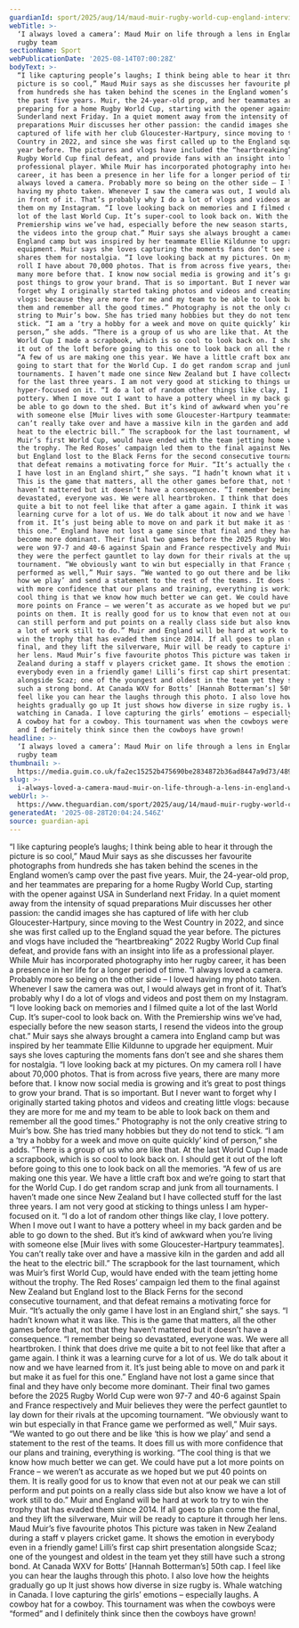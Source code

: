```yaml
---
guardianId: sport/2025/aug/14/maud-muir-rugby-world-cup-england-interview
webTitle: >-
  ‘I always loved a camera’: Maud Muir on life through a lens in England women’s
  rugby team
sectionName: Sport
webPublicationDate: '2025-08-14T07:00:28Z'
bodyText: >-
  “I like capturing people’s laughs; I think being able to hear it through the
  picture is so cool,” Maud Muir says as she discusses her favourite photographs
  from hundreds she has taken behind the scenes in the England women’s camp over
  the past five years. Muir, the 24-year-old prop, and her teammates are
  preparing for a home Rugby World Cup, starting with the opener against USA in
  Sunderland next Friday. In a quiet moment away from the intensity of squad
  preparations Muir discusses her other passion: the candid images she has
  captured of life with her club Gloucester-Hartpury, since moving to the West
  Country in 2022, and since she was first called up to the England squad the
  year before. The pictures and vlogs have included the “heartbreaking” 2022
  Rugby World Cup final defeat, and provide fans with an insight into life as a
  professional player. While Muir has incorporated photography into her rugby
  career, it has been a presence in her life for a longer period of time. “I
  always loved a camera. Probably more so being on the other side – I loved
  having my photo taken. Whenever I saw the camera was out, I would always get
  in front of it. That’s probably why I do a lot of vlogs and videos and post
  them on my Instagram. “I love looking back on memories and I filmed quite a
  lot of the last World Cup. It’s super-cool to look back on. With the
  Premiership wins we’ve had, especially before the new season starts, I resend
  the videos into the group chat.” Muir says she always brought a camera into
  England camp but was inspired by her teammate Ellie Kildunne to upgrade her
  equipment. Muir says she loves capturing the moments fans don’t see and she
  shares them for nostalgia. “I love looking back at my pictures. On my camera
  roll I have about 70,000 photos. That is from across five years, there are
  many more before that. I know now social media is growing and it’s great to
  post things to grow your brand. That is so important. But I never want to
  forget why I originally started taking photos and videos and creating little
  vlogs: because they are more for me and my team to be able to look back on
  them and remember all the good times.” Photography is not the only creative
  string to Muir’s bow. She has tried many hobbies but they do not tend to
  stick. “I am a ‘try a hobby for a week and move on quite quickly’ kind of
  person,” she adds. “There is a group of us who are like that. At the last
  World Cup I made a scrapbook, which is so cool to look back on. I should get
  it out of the loft before going to this one to look back on all the memories.
  “A few of us are making one this year. We have a little craft box and we’re
  going to start that for the World Cup. I do get random scrap and junk from all
  tournaments. I haven’t made one since New Zealand but I have collected stuff
  for the last three years. I am not very good at sticking to things unless I am
  hyper-focused on it. “I do a lot of random other things like clay, I love
  pottery. When I move out I want to have a pottery wheel in my back garden and
  be able to go down to the shed. But it’s kind of awkward when you’re living
  with someone else [Muir lives with some Gloucester-Hartpury teammates]. You
  can’t really take over and have a massive kiln in the garden and add all the
  heat to the electric bill.” The scrapbook for the last tournament, which was
  Muir’s first World Cup, would have ended with the team jetting home without
  the trophy. The Red Roses’ campaign led them to the final against New Zealand
  but England lost to the Black Ferns for the second consecutive tournament, and
  that defeat remains a motivating force for Muir. “It’s actually the only game
  I have lost in an England shirt,” she says. “I hadn’t known what it was like.
  This is the game that matters, all the other games before that, not that they
  haven’t mattered but it doesn’t have a consequence. “I remember being so
  devastated, everyone was. We were all heartbroken. I think that does drive me
  quite a bit to not feel like that after a game again. I think it was a
  learning curve for a lot of us. We do talk about it now and we have learned
  from it. It’s just being able to move on and park it but make it as fuel for
  this one.” England have not lost a game since that final and they have only
  become more dominant. Their final two games before the 2025 Rugby World Cup
  were won 97-7 and 40-6 against Spain and France respectively and Muir believes
  they were the perfect gauntlet to lay down for their rivals at the upcoming
  tournament. “We obviously want to win but especially in that France game we
  performed as well,” Muir says. “We wanted to go out there and be like ‘this is
  how we play’ and send a statement to the rest of the teams. It does fill us
  with more confidence that our plans and training, everything is working. “The
  cool thing is that we know how much better we can get. We could have put a lot
  more points on France – we weren’t as accurate as we hoped but we put 40
  points on them. It is really good for us to know that even not at our peak we
  can still perform and put points on a really class side but also know we have
  a lot of work still to do.” Muir and England will be hard at work to try to
  win the trophy that has evaded them since 2014. If all goes to plan come the
  final, and they lift the silverware, Muir will be ready to capture it through
  her lens. Maud Muir’s five favourite photos This picture was taken in New
  Zealand during a staff v players cricket game. It shows the emotion in
  everybody even in a friendly game! Lilli’s first cap shirt presentation
  alongside Scaz; one of the youngest and oldest in the team yet they still have
  such a strong bond. At Canada WXV for Botts’ [Hannah Botterman’s] 50th cap. I
  feel like you can hear the laughs through this photo. I also love how the
  heights gradually go up It just shows how diverse in size rugby is. Whale
  watching in Canada. I love capturing the girls’ emotions – especially laughs.
  A cowboy hat for a cowboy. This tournament was when the cowboys were “formed”
  and I definitely think since then the cowboys have grown!
headline: >-
  ‘I always loved a camera’: Maud Muir on life through a lens in England women’s
  rugby team
thumbnail: >-
  https://media.guim.co.uk/fa2ec15252b475690be2834872b36ad8447a9d73/489_223_3984_3187/500.jpg
slug: >-
  i-always-loved-a-camera-maud-muir-on-life-through-a-lens-in-england-womens-rugby-team
webUrl: >-
  https://www.theguardian.com/sport/2025/aug/14/maud-muir-rugby-world-cup-england-interview
generatedAt: '2025-08-28T20:04:24.546Z'
source: guardian-api
---
```

“I like capturing people’s laughs; I think being able to hear it through the picture is so cool,” Maud Muir says as she discusses her favourite photographs from hundreds she has taken behind the scenes in the England women’s camp over the past five years. Muir, the 24-year-old prop, and her teammates are preparing for a home Rugby World Cup, starting with the opener against USA in Sunderland next Friday. In a quiet moment away from the intensity of squad preparations Muir discusses her other passion: the candid images she has captured of life with her club Gloucester-Hartpury, since moving to the West Country in 2022, and since she was first called up to the England squad the year before. The pictures and vlogs have included the “heartbreaking” 2022 Rugby World Cup final defeat, and provide fans with an insight into life as a professional player. While Muir has incorporated photography into her rugby career, it has been a presence in her life for a longer period of time. “I always loved a camera. Probably more so being on the other side – I loved having my photo taken. Whenever I saw the camera was out, I would always get in front of it. That’s probably why I do a lot of vlogs and videos and post them on my Instagram. “I love looking back on memories and I filmed quite a lot of the last World Cup. It’s super-cool to look back on. With the Premiership wins we’ve had, especially before the new season starts, I resend the videos into the group chat.” Muir says she always brought a camera into England camp but was inspired by her teammate Ellie Kildunne to upgrade her equipment. Muir says she loves capturing the moments fans don’t see and she shares them for nostalgia. “I love looking back at my pictures. On my camera roll I have about 70,000 photos. That is from across five years, there are many more before that. I know now social media is growing and it’s great to post things to grow your brand. That is so important. But I never want to forget why I originally started taking photos and videos and creating little vlogs: because they are more for me and my team to be able to look back on them and remember all the good times.” Photography is not the only creative string to Muir’s bow. She has tried many hobbies but they do not tend to stick. “I am a ‘try a hobby for a week and move on quite quickly’ kind of person,” she adds. “There is a group of us who are like that. At the last World Cup I made a scrapbook, which is so cool to look back on. I should get it out of the loft before going to this one to look back on all the memories. “A few of us are making one this year. We have a little craft box and we’re going to start that for the World Cup. I do get random scrap and junk from all tournaments. I haven’t made one since New Zealand but I have collected stuff for the last three years. I am not very good at sticking to things unless I am hyper-focused on it. “I do a lot of random other things like clay, I love pottery. When I move out I want to have a pottery wheel in my back garden and be able to go down to the shed. But it’s kind of awkward when you’re living with someone else [Muir lives with some Gloucester-Hartpury teammates]. You can’t really take over and have a massive kiln in the garden and add all the heat to the electric bill.” The scrapbook for the last tournament, which was Muir’s first World Cup, would have ended with the team jetting home without the trophy. The Red Roses’ campaign led them to the final against New Zealand but England lost to the Black Ferns for the second consecutive tournament, and that defeat remains a motivating force for Muir. “It’s actually the only game I have lost in an England shirt,” she says. “I hadn’t known what it was like. This is the game that matters, all the other games before that, not that they haven’t mattered but it doesn’t have a consequence. “I remember being so devastated, everyone was. We were all heartbroken. I think that does drive me quite a bit to not feel like that after a game again. I think it was a learning curve for a lot of us. We do talk about it now and we have learned from it. It’s just being able to move on and park it but make it as fuel for this one.” England have not lost a game since that final and they have only become more dominant. Their final two games before the 2025 Rugby World Cup were won 97-7 and 40-6 against Spain and France respectively and Muir believes they were the perfect gauntlet to lay down for their rivals at the upcoming tournament. “We obviously want to win but especially in that France game we performed as well,” Muir says. “We wanted to go out there and be like ‘this is how we play’ and send a statement to the rest of the teams. It does fill us with more confidence that our plans and training, everything is working. “The cool thing is that we know how much better we can get. We could have put a lot more points on France – we weren’t as accurate as we hoped but we put 40 points on them. It is really good for us to know that even not at our peak we can still perform and put points on a really class side but also know we have a lot of work still to do.” Muir and England will be hard at work to try to win the trophy that has evaded them since 2014. If all goes to plan come the final, and they lift the silverware, Muir will be ready to capture it through her lens. Maud Muir’s five favourite photos This picture was taken in New Zealand during a staff v players cricket game. It shows the emotion in everybody even in a friendly game! Lilli’s first cap shirt presentation alongside Scaz; one of the youngest and oldest in the team yet they still have such a strong bond. At Canada WXV for Botts’ [Hannah Botterman’s] 50th cap. I feel like you can hear the laughs through this photo. I also love how the heights gradually go up It just shows how diverse in size rugby is. Whale watching in Canada. I love capturing the girls’ emotions – especially laughs. A cowboy hat for a cowboy. This tournament was when the cowboys were “formed” and I definitely think since then the cowboys have grown!
